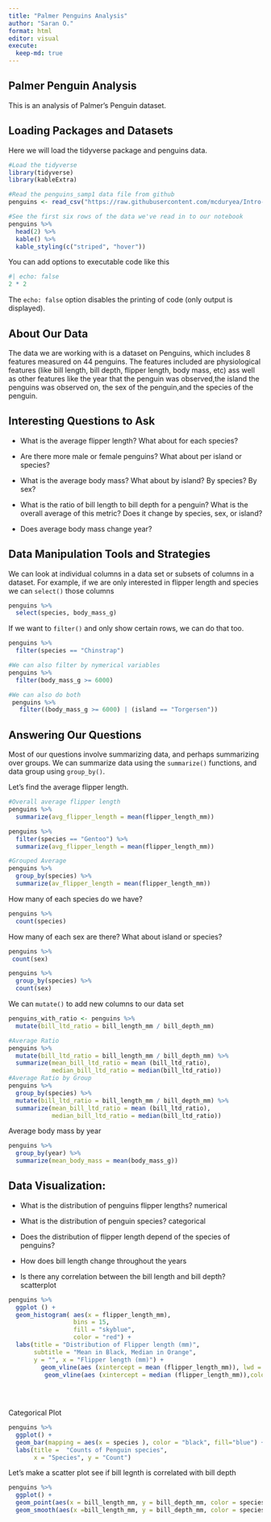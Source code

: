 ```yaml
---
title: "Palmer Penguins Analysis"
author: "Saran O."
format: html
editor: visual
execute: 
  keep-md: true
---
```


## Palmer Penguin Analysis

This is an analysis of Palmer's Penguin dataset.

## **Loading Packages and Datasets**

Here we will load the tidyverse package and penguins data.

```r
#Load the tidyverse
library(tidyverse)
library(kableExtra)

#Read the penguins_samp1 data file from github
penguins <- read_csv("https://raw.githubusercontent.com/mcduryea/Intro-to-Bioinformatics/main/data/penguins_samp1.csv")

#See the first six rows of the data we've read in to our notebook
penguins %>% 
  head(2) %>% 
  kable() %>% 
  kable_styling(c("striped", "hover"))
```

You can add options to executable code like this

```r
#| echo: false
2 * 2
```

The `echo: false` option disables the printing of code (only output is displayed).

## About Our Data

The data we are working with is a dataset on Penguins, which includes 8 features measured on 44 penguins. The features included are physiological features (like bill length, bill depth, flipper length, body mass, etc) ass well as other features like the year that the penguin was observed,the island the penguins was observed on, the sex of the penguin,and the species of the penguin.

## Interesting Questions to Ask

-   What is the average flipper length? What about for each species?

-   Are there more male or female penguins? What about per island or species?

-   What is the average body mass? What about by island? By species? By sex?

-   What is the ratio of bill length to bill depth for a penguin? What is the overall average of this metric? Does it change by species, sex, or island?

-   Does average body mass change year?

## Data Manipulation Tools and Strategies

We can look at individual columns in a data set or subsets of columns in a dataset. For example, if we are only interested in flipper length and species we can `select()` those columns

```r
penguins %>%
  select(species, body_mass_g)

```

If we want to `filter()` and only show certain rows, we can do that too.

```r
penguins %>%
  filter(species == "Chinstrap")

#We can also filter by nymerical variables
penguins %>%
  filter(body_mass_g >= 6000)

#We can also do both
 penguins %>%
   filter((body_mass_g >= 6000) | (island == "Torgersen"))
```

## Answering Our Questions

Most of our questions involve summarizing data, and perhaps summarizing over groups. We can summarize data using the `summarize()` functions, and data group using `group_by()`.

Let's find the average flipper length.

```r
#Overall average flipper length
penguins %>% 
  summarize(avg_flipper_length = mean(flipper_length_mm))

penguins %>%
  filter(species == "Gentoo") %>%
  summarize(avg_flipper_length = mean(flipper_length_mm))

#Grouped Average
penguins %>%
  group_by(species) %>%
  summarize(av_flipper_length = mean(flipper_length_mm))
```

How many of each species do we have?

```r
penguins %>%
  count(species)
```

How many of each sex are there? What about island or species?

```r
penguins %>%
 count(sex)

penguins %>%
  group_by(species) %>%
  count(sex)
```

We can `mutate()` to add new columns to our data set

```r
penguins_with_ratio <- penguins %>%
  mutate(bill_ltd_ratio = bill_length_mm / bill_depth_mm)

#Average Ratio
penguins %>%
  mutate(bill_ltd_ratio = bill_length_mm / bill_depth_mm) %>%
  summarize(mean_bill_ltd_ratio = mean (bill_ltd_ratio),
            median_bill_ltd_ratio = median(bill_ltd_ratio))
#Average Ratio by Group
penguins %>%
  group_by(species) %>%
  mutate(bill_ltd_ratio = bill_length_mm / bill_depth_mm) %>%
  summarize(mean_bill_ltd_ratio = mean (bill_ltd_ratio),
            median_bill_ltd_ratio = median(bill_ltd_ratio))

```

Average body mass by year

```r
penguins %>%
  group_by(year) %>%
  summarize(mean_body_mass = mean(body_mass_g))
```

## Data Visualization: 

-   What is the distribution of penguins flipper lengths? numerical

-   What is the distribution of penguin species? categorical

-   Does the distribution of flipper length depend of the species of penguins?

-   How does bill length change throughout the years

-   Is there any correlation between the bill length and bill depth? scatterplot

```r
penguins %>%
  ggplot () +
  geom_histogram( aes(x = flipper_length_mm), 
                  bins = 15, 
                  fill = "skyblue",
                  color = "red") +
  labs(title = "Distribution of Flipper length (mm)",
       subtitle = "Mean in Black, Median in Orange",
       y = "", x = "Flipper length (mm)") +
         geom_vline(aes (xintercept = mean (flipper_length_mm)), lwd = 2, lty = "dashed" ) +
          geom_vline(aes (xintercept = median (flipper_length_mm)),color = "orange", lwd = 2, lty = "dotted")
 
                     
 

```

Categorical Plot

```r
penguins %>%
  ggplot() +
  geom_bar(mapping = aes(x = species ), color = "black", fill="blue") +
  labs(title =  "Counts of Penguin species",
       x = "Species", y = "Count")
```

Let's make a scatter plot see if bill legnth is correlated with bill depth

```r
penguins %>%
  ggplot() +
  geom_point(aes(x = bill_length_mm, y = bill_depth_mm, color = species)) +
  geom_smooth(aes(x =bill_length_mm, y = bill_depth_mm, color = species), method = "lm")
```
